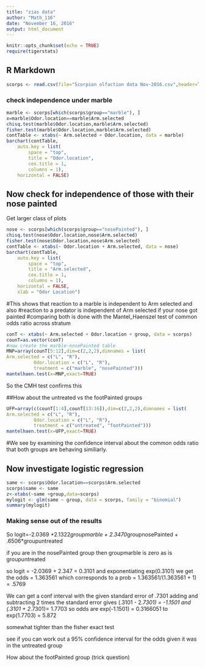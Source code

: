 ---
title: "zias data"
author: "Math_116"
date: "November 16, 2016"
output: html_document
---

```{r setup, include=FALSE}
knitr::opts_chunk$set(echo = TRUE)
require(tigerstats)
```

## R Markdown


```{r}
scorps <- read.csv(file="Scorpion olfaction data Nov-2016.csv",header=TRUE)
```

### check independence under marble


```{r}
marble <- scorps[which(scorps$group=="marble"), ]
x=marble$Odor.location==marble$Arm.selected
chisq.test(marble$Odor.location,marble$Arm.selected)
fisher.test(marble$Odor.location,marble$Arm.selected)
contTable <- xtabs(~ Arm.selected + Odor.location, data = marble)
barchart(contTable,
    auto.key = list(
        space = "top",
        title = "Odor.location",
        cex.title = 1,
        columns = 1),
    horizontal = FALSE)
```




## Now check for independence of those with their nose painted



Get larger class of plots

```{r}
nose <- scorps[which(scorps$group=="nosePainted"), ]
chisq.test(nose$Odor.location,nose$Arm.selected)
fisher.test(nose$Odor.location,nose$Arm.selected)
contTable <- xtabs(~ Odor.location + Arm.selected, data = nose)
barchart(contTable,
	auto.key = list(
		space = "top",
		title = "Arm.selected",
		cex.title = 1,
		columns = 1),
	horizontal = FALSE,
	xlab = "Odor Location")
```




#This shows that reaction to a marble is independent to Arm selected and also
#reaction to a predator is independent of Arm selected if your nose got painted
#comparing both is done with the Mantel_Haenszel test of common odds ratio across stratum

```{r}
conT <- xtabs(~ Arm.selected + Odor.location + group, data = scorps)
counT=as.vector(conT)
#now create the marble-nosePainted table
MNP=array(counT[5:12],dim=c(2,2,2),dimnames = list( 
Arm.selected = c("L", "R"),
          Odor.location = c("L", "R"),
          treatment = c("marble", "nosePainted")))
mantelhaen.test(x=MNP,exact=TRUE)

```
So the CMH test confirms this

##How about the untreated vs the footPainted groups

```{r}
UFP=array(c(counT[1:4],counT[13:16]),dim=c(2,2,2),dimnames = list( 
Arm.selected = c("L", "R"),
          Odor.location = c("L", "R"),
          treatment = c("untreated", "footPainted")))
mantelhaen.test(x=UFP,exact=TRUE)
```
#We see by examining the confidence interval about the common odds ratio that both groups are behaving similiarly.

## Now investigate logistic regression

```{r}
same <- scorps$Odor.location==scorps$Arm.selected
scorps$same <- same
z<-xtabs(~same +group,data=scorps)
mylogit <- glm(same ~ group, data = scorps, family = "binomial")
summary(mylogit)
```

### Making sense out of the results

So logit=-2.0369 +2.1322*groupmarble + 2.3470*groupnosePainted + .6506*groupuntreated

if you are in the nosePainted group then groupmarble is zero as is groupuntreated

so logit = -2.0369 + 2.347 = 0.3101 and exponentiating  exp(0.3101) we get the odds =  1.363561
which corresponds to a prob = 1.363561/(1.363561 + 1) = .5769

We can get a conf interval with the given standard error of .7301 adding and subtracting 2 times the standard error
gives (.3101 - 2*.7301) = -1.1501  and (.3101 + 2*.7301)= 1.7703
so odds are exp(-1.1501) = 0.3166051  to exp(1.7703) = 5.872

somewhat tighter than the fisher exact test

see if you can work out a 95% confidence interval for the odds given it was in the untreated group

How about the footPainted group (trick question)





